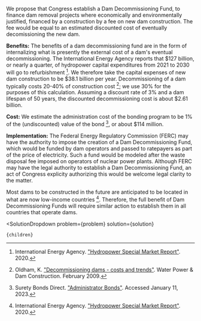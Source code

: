

We propose that Congress establish a Dam Decommissioning Fund, to finance dam removal projects where economically and environmentally justified, financed by a construction by a fee on new dam construction. The fee would be equal to an estimated discounted cost of eventually decomissioning the new dam.

<b>Benefits:</b> The benefits of a dam decommissioning fund are in the form of internalizing what is presently the external cost of a dam's eventual decommissioning. The International Energy Agency reports that $127 billion, or nearly a quarter, of hydropower capital expenditures from 2021 to 2030 will go to refurbishment [^"1"]. We therefore take the capital expenses of new dam construction to be $38.1 billion per year. Decommissioning of a dam typically costs 20-40% of construction cost [^"2"]; we use 30% for the purposes of this calculation. Assuming a discount rate of 3% and a dam lifespan of 50 years, the discounted decommissioning cost is about $2.61 billion.

<b>Cost:</b> We estimate the administration cost of the bonding program to be 1% of the (undiscounted) value of the bond [^"3"], or about $114 million.

<b>Implementation:</b> The Federal Energy Regulatory Commission (FERC) may have the authority to impose the creation of a Dam Decommissioning Fund, which would be funded by dam operators and passed to ratepayers as part of the price of electricity. Such a fund would be modeled after the waste disposal fee imposed on operators of nuclear power plants. Although FERC may have the legal authority to establish a Dam Decommissioning Fund, an act of Congress explicity authorizing this would be welcome legal clarity to the matter.

Most dams to be constructed in the future are anticipated to be located in what are now low-income countries [^"1"]. Therefore, the full benefit of Dam Decommissioning Funds will require similar action to establish them in all countries that operate dams.

[^"1"]: International Energy Agency. ["Hydropower Special Market Report"](https://www.iea.org/reports/hydropower-special-market-report/executive-summary). 2020.

[^"2"]: Oldham, K. ["Decommissioning dams - costs and trends"](https://www.waterpowermagazine.com/features/featuredecommissioning-dams-costs-and-trends/). Water Power & Dam Construction. February 2009.

[^"3"]: Surety Bonds Direct. ["Administrator Bonds"](https://www.suretybondsdirect.com/surety-bond/administrator-bond). Accessed January 11, 2023.

[^"4"]: Marquez C.M. ["Federal Power Act Limitations on FERC Dam Decommissioning Authority: Shielding Preexisting Licensees and Revisiting Trust Funds to Protect the Public Interest"](https://www.colorado.edu/law/sites/default/files/CNREELR-V27-I2-Marquez.pdf). Colorado Natural Resources, Energy, and Environmental Law Review 27: 157. 2016.

  <SolutionDropdown 
    problem={problem} 
    solution={solution}
  >
    {children}
  </SolutionDropdown>